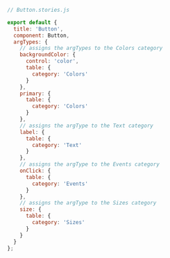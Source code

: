 ```js
// Button.stories.js

export default {
  title: 'Button',
  component: Button,
  argTypes: {
    // assigns the argTypes to the Colors category
    backgroundColor: {
      control: 'color',
      table: {
        category: 'Colors'
      }
    },
    primary: {
      table: {
        category: 'Colors'
      }
    },
    // assigns the argType to the Text category
    label: {
      table: {
        category: 'Text'
      }
    },
    // assigns the argType to the Events category
    onClick: {
      table: {
        category: 'Events'
      }
    },
    // assigns the argType to the Sizes category
    size: {
      table: {
        category: 'Sizes'
      }
    }
  }
};
```
